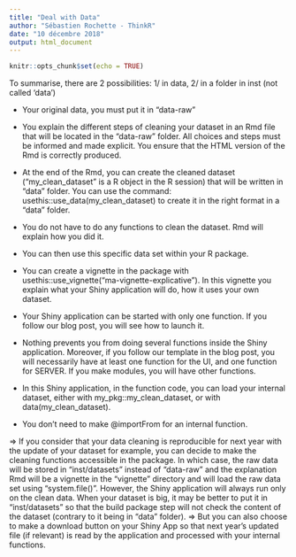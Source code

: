 ```yaml
---
title: "Deal with Data"
author: "Sébastien Rochette - ThinkR"
date: "10 décembre 2018"
output: html_document
---
```


```r
knitr::opts_chunk$set(echo = TRUE)
```

To summarise, there are 2 possibilities: 1/ in data, 2/ in a folder in inst (not called 'data')

- Your original data, you must put it in "data-raw"
- You explain the different steps of cleaning your dataset in an Rmd file that will be located in the "data-raw" folder. All choices and steps must be informed and made explicit. You ensure that the HTML version of the Rmd is correctly produced.
- At the end of the Rmd, you can create the cleaned dataset ("my_clean_dataset" is a R object in the R session) that will be written in "data" folder. You can use the command: usethis::use_data(my_clean_dataset) to create it in the right format in a "data" folder.
- You do not have to do any functions to clean the dataset. Rmd will explain how you did it.
- You can then use this specific data set within your R package.
- You can create a vignette in the package with usethis::use_vignette("ma-vignette-explicative"). In this vignette you explain what your Shiny application will do, how it uses your own dataset.
- Your Shiny application can be started with only one function. If you follow our blog post, you will see how to launch it.
- Nothing prevents you from doing several functions inside the Shiny application. Moreover, if you follow our template in the blog post, you will necessarily have at least one function for the UI, and one function for SERVER. If you make modules, you will have other functions.
- In this Shiny application, in the function code, you can load your internal dataset, either with my_pkg::my_clean_dataset, or with data(my_clean_dataset).

- You don't need to make @importFrom for an internal function.

=> If you consider that your data cleaning is reproducible for next year with the update of your dataset for example, you can decide to make the cleaning functions accessible in the package. In which case, the raw data will be stored in "inst/datasets" instead of "data-raw" and the explanation Rmd will be a vignette in the "vignette" directory and will load the raw data set using "system.file()". However, the Shiny application will always run only on the clean data. When your dataset is big, it may be better to put it in "inst/datasets" so that the build package step will not check the content of the dataset (contrary to it being in "data" folder).
=> But you can also choose to make a download button on your Shiny App so that next year's updated file (if relevant) is read by the application and processed with your internal functions.

